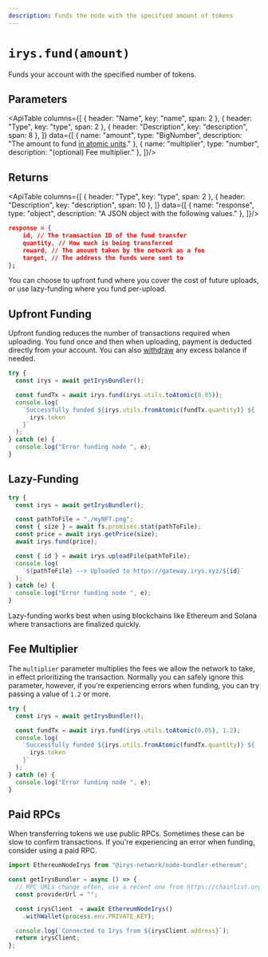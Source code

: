 ```yaml
---
description: Funds the node with the specified amount of tokens
---
```



# `irys.fund(amount)`

Funds your account with the specified number of tokens.

## Parameters

<ApiTable columns={[
	{ header: "Name", key: "name", span: 2 },
	{ header: "Type", key: "type", span: 2 },
	{ header: "Description", key: "description", span: 8 },
]} data={[
	  { name: "amount", type: "BigNumber", description: "The amount to fund [in atomic units](../utils/utils-toAtomic)." },
	  { name: "multiplier", type: "number", description: "(optional) Fee multiplier." },
]}/>


## Returns

<ApiTable columns={[
	{ header: "Type", key: "type", span: 2 },
	{ header: "Description", key: "description", span: 10 },
]} data={[
	  { name: "response", type: "object", description: "A JSON object with the following values." },
]}/>

```json
response = {
	id, // The transaction ID of the fund transfer
	quantity, // How much is being transferred
	reward, // The amount taken by the network as a fee
	target, // The address the funds were sent to
};
```

You can choose to upfront fund where you cover the cost of future uploads, or use lazy-funding where you fund per-upload.

## Upfront Funding

Upfront funding reduces the number of transactions required when uploading. You fund once and then when uploading, payment is deducted directly from your account. You can also [withdraw](./withdrawBalance) any excess balance if needed.

```js
try {
  const irys = await getIrysBundler();

  const fundTx = await irys.fund(irys.utils.toAtomic(0.05));
  console.log(
    `Successfully funded ${irys.utils.fromAtomic(fundTx.quantity)} ${
      irys.token
    }`
  );
} catch (e) {
  console.log("Error funding node ", e);
}
```

## Lazy-Funding

```js
try {
  const irys = await getIrysBundler();

  const pathToFile = "./myNFT.png";
  const { size } = await fs.promises.stat(pathToFile);
  const price = await irys.getPrice(size);
  await irys.fund(price);

  const { id } = await irys.uploadFile(pathToFile);
  console.log(
    `${pathToFile} --> Uploaded to https://gateway.irys.xyz/${id}`
  );
} catch (e) {
  console.log("Error funding node ", e);
}
```

<Callout type="info" emoji="ℹ️">
  Lazy-funding works best when using blockchains like Ethereum and Solana where
  transactions are finalized quickly.
</Callout>

## Fee Multiplier

The `multiplier` parameter multiplies the fees we allow the network to take, in effect prioritizing the transaction. Normally you can safely ignore this parameter, however, if you're experiencing errors when funding, you can try passing a value of `1.2` or more.

```js
try {
  const irys = await getIrysBundler();

  const fundTx = await irys.fund(irys.utils.toAtomic(0.05), 1.2);
  console.log(
    `Successfully funded ${irys.utils.fromAtomic(fundTx.quantity)} ${
      irys.token
    }`
  );
} catch (e) {
  console.log("Error funding node ", e);
}
```

## Paid RPCs

When transferring tokens we use public RPCs. Sometimes these can be slow to confirm transactions. If you're experiencing an error when funding, consider using a paid RPC.

```ts
import EthereumNodeIrys from "@irys-network/node-bundler-ethereum";

const getIrysBundler = async () => {
  // RPC URLs change often, use a recent one from https://chainlist.org/
  const providerUrl = "";

  const irysClient  = await EthereumNodeIrys()
    .withWallet(process.env.PRIVATE_KEY);

  console.log(`Connected to Irys from ${irysClient.address}`);
  return irysClient;
};
```
